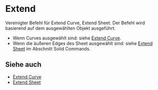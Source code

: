 
# Extend

<Reference shortcut="" command="Extend" button="" />

Vereinigter Befehl für Extend Curve, Extend Sheet. Der Befehl wird basierend auf dem ausgewählten Objekt ausgeführt.
   - Wenn Curves ausgewählt sind: siehe [Extend Curve](./extend-curve).
   - Wenn die äußeren Edges des Sheet ausgewählt sind: siehe [Extend Sheet](../solid/extend-sheet) im Abschnitt Solid Commands.

## Siehe auch
- [Extend Curve](./extend-curve)
- [Extend Sheet](../solid/extend-sheet)